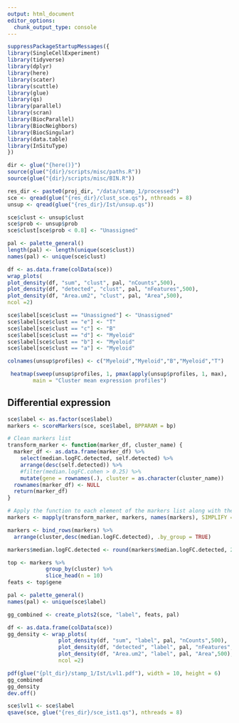 ```yaml
---
output: html_document
editor_options: 
  chunk_output_type: console
---
```

```r
suppressPackageStartupMessages({
library(SingleCellExperiment)
library(tidyverse)
library(dplyr)
library(here)
library(scater)
library(scuttle)
library(glue)
library(qs)
library(parallel)
library(scran)
library(BiocParallel)
library(BiocNeighbors)
library(BiocSingular)
library(data.table)
library(InSituType)
})
```

```r
dir <- glue("{here()}")
source(glue("{dir}/scripts/misc/paths.R"))
source(glue("{dir}/scripts/misc/BIN.R"))
```


```r
res_dir <- paste0(proj_dir, "/data/stamp_1/processed")
sce <- qread(glue("{res_dir}/clust_sce.qs"), nthreads = 8)
unsup <- qread(glue("{res_dir}/Ist/unsup.qs"))
```

```r
sce$clust <- unsup$clust
sce$prob <- unsup$prob
sce$clust[sce$prob < 0.8] <- "Unassigned"
```


```r
pal <- palette_general()
length(pal) <- length(unique(sce$clust))
names(pal) <- unique(sce$clust)
```

```r
df <- as.data.frame(colData(sce))
wrap_plots(
plot_density(df, "sum", "clust", pal, "nCounts",500),
plot_density(df, "detected", "clust", pal, "nFeatures",500),
plot_density(df, "Area.um2", "clust", pal, "Area",500),
ncol =2)
```

```r
sce$label[sce$clust == "Unassigned"] <- "Unassigned"
sce$label[sce$clust == "e"] <- "T"
sce$label[sce$clust == "c"] <- "B"
sce$label[sce$clust == "d"] <- "Myeloid"
sce$label[sce$clust == "b"] <- "Myeloid"
sce$label[sce$clust == "a"] <- "Myeloid"
```

```r
colnames(unsup$profiles) <- c("Myeloid","Myeloid","B","Myeloid","T")
```

```r
 heatmap(sweep(unsup$profiles, 1, pmax(apply(unsup$profiles, 1, max), .2), "/"), scale = "none",
        main = "Cluster mean expression profiles")
```


## Differential expression
```r
sce$label <- as.factor(sce$label)
markers <- scoreMarkers(sce, sce$label, BPPARAM = bp)
```

```r
# Clean markers list
transform_marker <- function(marker_df, cluster_name) {
  marker_df <- as.data.frame(marker_df) %>%
    select(median.logFC.detected, self.detected) %>%
    arrange(desc(self.detected)) %>%
    #filter(median.logFC.cohen > 0.25) %>%
    mutate(gene = rownames(.), cluster = as.character(cluster_name))
  rownames(marker_df) <- NULL
  return(marker_df)
}

# Apply the function to each element of the markers list along with their names
markers <- mapply(transform_marker, markers, names(markers), SIMPLIFY = FALSE)

markers <- bind_rows(markers) %>%
  arrange(cluster,desc(median.logFC.detected), .by_group = TRUE) 

markers$median.logFC.detected <- round(markers$median.logFC.detected, 2)
```

```r
top <- markers %>%
            group_by(cluster) %>%
            slice_head(n = 10)
feats <- top$gene
```

```r
pal <- palette_general()
names(pal) <- unique(sce$label)
```

```r
gg_combined <- create_plots2(sce, "label", feats, pal)
```

```r
df <- as.data.frame(colData(sce))
gg_density <- wrap_plots(
                plot_density(df, "sum", "label", pal, "nCounts",500),
                plot_density(df, "detected", "label", pal, "nFeatures",500),
                plot_density(df, "Area.um2", "label", pal, "Area",500),
                ncol =2)
```


```r
pdf(glue("{plt_dir}/stamp_1/Ist/Lvl1.pdf"), width = 10, height = 6)
gg_combined
gg_density
dev.off()
```


```r
sce$lvl1 <- sce$label
qsave(sce, glue("{res_dir}/sce_ist1.qs"), nthreads = 8)
```





